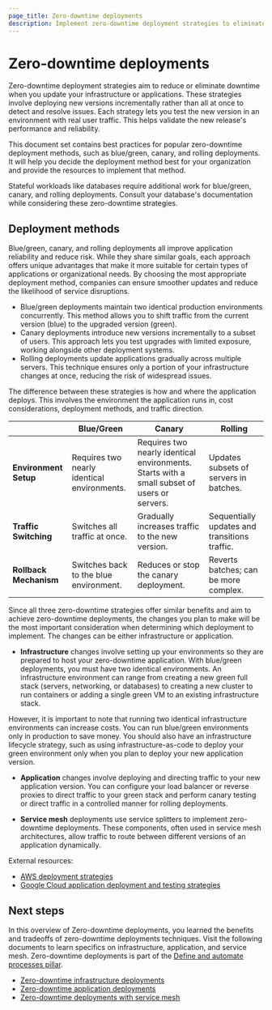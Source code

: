```yaml
---
page_title: Zero-downtime deployments
description: Implement zero-downtime deployment strategies to eliminate service disruption during updates and enable continuous delivery with minimal risk.
---
```


# Zero-downtime deployments

Zero-downtime deployment strategies aim to reduce or eliminate downtime when you update your infrastructure or applications. These strategies involve deploying new versions incrementally rather than all at once to detect and resolve issues. Each strategy lets you test the new version in an environment with real user traffic. This helps validate the new release's performance and reliability.

This document set contains best practices for popular zero-downtime deployment methods, such as blue/green, canary, and rolling deployments. It will help you decide the deployment method best for your organization and provide the resources to implement that method.

<Note>

Stateful workloads like databases require additional work for blue/green, canary, and rolling deployments. Consult your database's documentation while considering these zero-downtime strategies.

</Note>

## Deployment methods

Blue/green, canary, and rolling deployments all improve application reliability and reduce risk. While they share similar goals, each approach offers unique advantages that make it more suitable for certain types of applications or organizational needs. By choosing the most appropriate deployment method, companies can ensure smoother updates and reduce the likelihood of service disruptions.

- Blue/green deployments maintain two identical production environments concurrently. This method allows you to shift traffic from the current version (blue) to the upgraded version (green).
- Canary deployments introduce new versions incrementally to a subset of users. This approach lets you test upgrades with limited exposure, working alongside other deployment systems.
- Rolling deployments update applications gradually across multiple servers. This technique ensures only a portion of your infrastructure changes at once, reducing the risk of widespread issues.

The difference between these strategies is how and where the application deploys. This involves the environment the application runs in, cost considerations, deployment methods, and traffic direction.

|                       | Blue/Green                                      | Canary                                                                                      | Rolling                                         |
|-----------------------|-------------------------------------------------|---------------------------------------------------------------------------------------------|-------------------------------------------------|
| **Environment Setup** | Requires two nearly identical environments.     | Requires two nearly identical environments. Starts with a small subset of users or servers. | Updates subsets of servers in batches.          |
| **Traffic Switching** | Switches all traffic at once.                   | Gradually increases traffic to the new version.                                             | Sequentially updates and transitions traffic.   |
| **Rollback Mechanism**| Switches back to the blue environment.          | Reduces or stop the canary deployment.                                                      | Reverts batches; can be more complex.           |

Since all three zero-downtime strategies offer similar benefits and aim to achieve zero-downtime deployments, the changes you plan to make will be the most important consideration when determining which deployment to implement. The changes can be either infrastructure or application.

- **Infrastructure** changes involve setting up your environments so they are prepared to host your zero-downtime application. With blue/green deployments, you must have two identical environments. An infrastructure environment can range from creating a new green full stack (servers, networking, or databases) to creating a new cluster to run containers or adding a single green VM to an existing infrastructure stack.

 However, it is important to note that running two identical infrastructure environments can increase costs. You can run blue/green environments only in production to save money. You should also have an infrastructure lifecycle strategy, such as using infrastructure-as-code to deploy your green environment only when you plan to deploy your new application version.

- **Application** changes involve deploying and directing traffic to your new application version. You can configure your load balancer or reverse proxies to direct traffic to your green stack and perform canary testing or direct traffic in a controlled manner for rolling deployments.

- **Service mesh** deployments use service splitters to implement zero-downtime deployments. These components, often used in service mesh architectures, allow traffic to route between different versions of an application dynamically.

External resources:
- [AWS deployment strategies](https://docs.aws.amazon.com/whitepapers/latest/overview-deployment-options/deployment-strategies.html)
- [Google Cloud application deployment and testing strategies](https://cloud.google.com/architecture/application-deployment-and-testing-strategies)

## Next steps

In this overview of Zero-downtime deployments, you learned the benefits and tradeoffs of zero-downtime deployments techniques. Visit the following documents to learn specifics on infrastructure, application, and service mesh. Zero-downtime deployments is part of the [Define and automate processes pillar](/well-architected-framework/define-and-automate-processes).

- [Zero-downtime infrastructure deployments](/well-architected-framework/define-and-automate-processes/deploy-systems/zero-downtime-deployment/infrastructure)
- [Zero-downtime application deployments](/well-architected-framework/define-and-automate-processes/deploy-systems/zero-downtime-deployment/applications)
- [Zero-downtime deployments with service mesh](/well-architected-framework/define-and-automate-processes/deploy-systems/zero-downtime-deployment/service-mesh)
